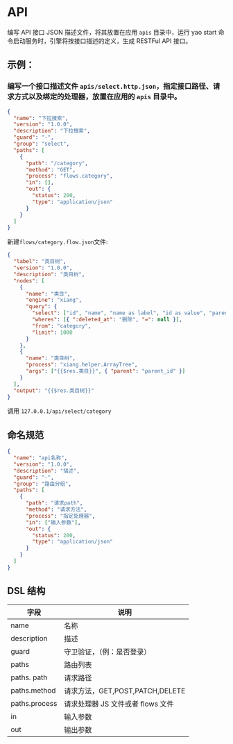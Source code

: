 # API

编写 API 接口 JSON 描述文件，将其放置在应用 `apis` 目录中，运行 yao start
命令启动服务时，引擎将按接口描述的定义，生成 RESTFul API 接口。

## 示例：

### 编写一个接口描述文件 `apis/select.http.json`，指定接口路径、请求方式以及绑定的处理器，放置在应用的 `apis` 目录中。

```json
{
  "name": "下拉搜索",
  "version": "1.0.0",
  "description": "下拉搜索",
  "guard": "-",
  "group": "select",
  "paths": [
    {
      "path": "/category",
      "method": "GET",
      "process": "flows.category",
      "in": [],
      "out": {
        "status": 200,
        "type": "application/json"
      }
    }
  ]
}
```

新建`flows/category.flow.json`文件:

```json
{
  "label": "类目树",
  "version": "1.0.0",
  "description": "类目树",
  "nodes": [
    {
      "name": "类目",
      "engine": "xiang",
      "query": {
        "select": ["id", "name", "name as label", "id as value", "parent_id"],
        "wheres": [{ ":deleted_at": "删除", "=": null }],
        "from": "category",
        "limit": 1000
      }
    },
    {
      "name": "类目树",
      "process": "xiang.helper.ArrayTree",
      "args": ["{{$res.类目}}", { "parent": "parent_id" }]
    }
  ],
  "output": "{{$res.类目树}}"
}
```

调用 `127.0.0.1/api/select/category`

## 命名规范

```json
{
  "name": "api名称",
  "version": "1.0.0",
  "description": "描述",
  "guard": "-",
  "group": "路由分组",
  "paths": [
    {
      "path": "请求path",
      "method": "请求方法",
      "process": "指定处理器",
      "in": ["输入参数"],
      "out": {
        "status": 200,
        "type": "application/json"
      }
    }
  ]
}
```

## DSL 结构

| 字段          | 说明                              |
| ------------- | --------------------------------- |
| name          | 名称                              |
| description   | 描述                              |
| guard         | 守卫验证，（例：是否登录）        |
| paths         | 路由列表                          |
| paths. path   | 请求路径                          |
| paths.method  | 请求方法，GET,POST,PATCH,DELETE   |
| paths.process | 请求处理器 JS 文件或者 flows 文件 |
| in            | 输入参数                          |
| out           | 输出参数                          |

